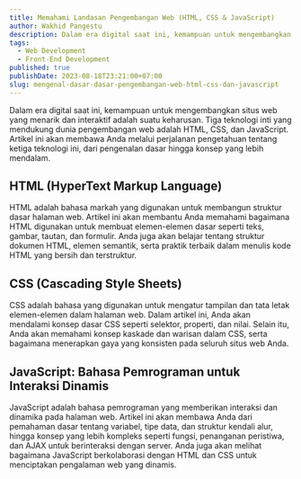 ```yaml
---
title: Memahami Landasan Pengembangan Web (HTML, CSS & JavaScript)
author: Wakhid Pangestu
description: Dalam era digital saat ini, kemampuan untuk mengembangkan situs web yang menarik dan interaktif adalah suatu keharusan. Tiga teknologi inti yang mendukung dunia pengembangan web adalah HTML, CSS, dan JavaScript. Artikel ini akan membawa Anda melalui perjalanan pengetahuan tentang ketiga teknologi ini, dari pengenalan dasar hingga konsep yang lebih mendalam.
tags:
  - Web Development
  - Front-End Development
published: true
publishDate: 2023-08-18T23:21:00+07:00
slug: mengenal-dasar-dasar-pengembangan-web-html-css-dan-javascript
---
```


Dalam era digital saat ini, kemampuan untuk mengembangkan situs web yang menarik dan interaktif adalah suatu keharusan. Tiga teknologi inti yang mendukung dunia pengembangan web adalah HTML, CSS, dan JavaScript. Artikel ini akan membawa Anda melalui perjalanan pengetahuan tentang ketiga teknologi ini, dari pengenalan dasar hingga konsep yang lebih mendalam.

## HTML (HyperText Markup Language)

HTML adalah bahasa markah yang digunakan untuk membangun struktur dasar halaman web. Artikel ini akan membantu Anda memahami bagaimana HTML digunakan untuk membuat elemen-elemen dasar seperti teks, gambar, tautan, dan formulir. Anda juga akan belajar tentang struktur dokumen HTML, elemen semantik, serta praktik terbaik dalam menulis kode HTML yang bersih dan terstruktur.

## CSS (Cascading Style Sheets)

CSS adalah bahasa yang digunakan untuk mengatur tampilan dan tata letak elemen-elemen dalam halaman web. Dalam artikel ini, Anda akan mendalami konsep dasar CSS seperti selektor, properti, dan nilai. Selain itu, Anda akan memahami konsep kaskade dan warisan dalam CSS, serta bagaimana menerapkan gaya yang konsisten pada seluruh situs web Anda.

## JavaScript: Bahasa Pemrograman untuk Interaksi Dinamis

JavaScript adalah bahasa pemrograman yang memberikan interaksi dan dinamika pada halaman web. Artikel ini akan membawa Anda dari pemahaman dasar tentang variabel, tipe data, dan struktur kendali alur, hingga konsep yang lebih kompleks seperti fungsi, penanganan peristiwa, dan AJAX untuk berinteraksi dengan server. Anda juga akan melihat bagaimana JavaScript berkolaborasi dengan HTML dan CSS untuk menciptakan pengalaman web yang dinamis.